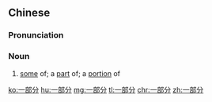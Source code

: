==Chinese==
{{zh-forms|type=12}}

===Pronunciation===
{{zh-pron
|m=一bùfèn,tl=y
|c=jat1 bou6 fan6
|cat=n
}}

===Noun===
{{zh-noun}}

# [[some]] of; a [[part]] of; a [[portion]] of

[[ko:一部分]]
[[hu:一部分]]
[[mg:一部分]]
[[tl:一部分]]
[[chr:一部分]]
[[zh:一部分]]